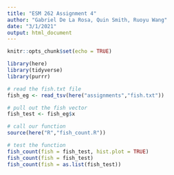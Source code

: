 ```yaml
---
title: "ESM 262 Assignment 4"
author: "Gabriel De La Rosa, Quin Smith, Ruoyu Wang"
date: "3/1/2021"
output: html_document
---
```


```r
knitr::opts_chunk$set(echo = TRUE)

library(here)
library(tidyverse)
library(purrr)
```

```r
# read the fish.txt file
fish_eg <- read_tsv(here("assignments","fish.txt"))

# pull out the fish vector
fish_test <- fish_eg$x

# call our function
source(here("R","fish_count.R"))

# test the function
fish_count(fish = fish_test, hist.plot = TRUE)
fish_count(fish = fish_test)
fish_count(fish = as.list(fish_test))
```

